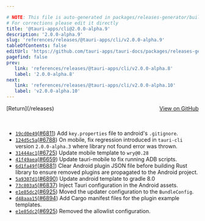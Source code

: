 ```yaml
---

# NOTE: This file is auto-generated in packages/releases-generator/build.ts
# For corrections please edit it directly
title: '@tauri-apps/cli@2.0.0-alpha.9'
description: '2.0.0-alpha.9'
slug: 'references/releases/@tauri-apps/cli/v2.0.0-alpha.9'
tableOfContents: false
editUrl: 'https://github.com/tauri-apps/tauri-docs/packages/releases-generator/build.ts'
pagefind: false
prev:
   link: 'references/releases/@tauri-apps/cli/v2.0.0-alpha.8'
   label: '2.0.0-alpha.8'
next:
   link: 'references/releases/@tauri-apps/cli/v2.0.0-alpha.10'
   label: 'v2.0.0-alpha.10'
---
```


			

<ReleaseSidebar slug="references/releases/@tauri-apps/cli"  packageName="@tauri-apps/cli" />

<div style="margin-bottom:3rem; display: flex; justify-content: space-between; align-items: center"><span>[Return](/releases)</span><span><a href="https://github.com/tauri-apps/tauri/releases/tag/@tauri-apps/cli-v2.0.0-alpha.9">View on GitHub</a></span></div>

- [`19cd0e49`](https://www.github.com/tauri-apps/tauri/commit/19cd0e49603ad3500cd2180bfa16e1649e3a771a)([#6811](https://www.github.com/tauri-apps/tauri/pull/6811)) Add `key.properties` file to android&#39;s `.gitignore`.
- [`124d5c5a`](https://www.github.com/tauri-apps/tauri/commit/124d5c5adf67f0b68d2e41c7ddb07d9cb63f1996)([#6788](https://www.github.com/tauri-apps/tauri/pull/6788)) On mobile, fix regression introduced in `tauri-cli` version `2.0.0-alpha.3` where library not found error was thrown.
- [`31444ac1`](https://www.github.com/tauri-apps/tauri/commit/31444ac196add770f2ad18012d7c18bce7538f22)([#6725](https://www.github.com/tauri-apps/tauri/pull/6725)) Update mobile template to `wry@0.28`
- [`41f49aea`](https://www.github.com/tauri-apps/tauri/commit/41f49aeae646f2cb70b42002bb1371c79e592243)([#6659](https://www.github.com/tauri-apps/tauri/pull/6659)) Update tauri-mobile to fix running ADB scripts.
- [`6d1fa49f`](https://www.github.com/tauri-apps/tauri/commit/6d1fa49fce3a03965ce7c656390e682ce5b776e3)([#6881](https://www.github.com/tauri-apps/tauri/pull/6881)) Clear Android plugin JSON file before building Rust library to ensure removed plugins are propagated to the Android project.
- [`5a9307d1`](https://www.github.com/tauri-apps/tauri/commit/5a9307d11c1643221bc2a280feb00024f8fa6030)([#6890](https://www.github.com/tauri-apps/tauri/pull/6890)) Update android template to gradle 8.0
- [`73c803a5`](https://www.github.com/tauri-apps/tauri/commit/73c803a561181137f20366f5d52511392a619f2b)([#6837](https://www.github.com/tauri-apps/tauri/pull/6837)) Inject Tauri configuration in the Android assets.
- [`e1e85dc2`](https://www.github.com/tauri-apps/tauri/commit/e1e85dc2a5f656fc37867e278cae8042037740ac)([#6925](https://www.github.com/tauri-apps/tauri/pull/6925)) Moved the updater configuration to the `BundleConfig`.
- [`d48aaa15`](https://www.github.com/tauri-apps/tauri/commit/d48aaa150a1ceeb65ec0ba18f1e3795f70c838e3)([#6894](https://www.github.com/tauri-apps/tauri/pull/6894)) Add Cargo manifest files for the plugin example templates.
- [`e1e85dc2`](https://www.github.com/tauri-apps/tauri/commit/e1e85dc2a5f656fc37867e278cae8042037740ac)([#6925](https://www.github.com/tauri-apps/tauri/pull/6925)) Removed the allowlist configuration.

